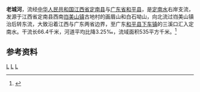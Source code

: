 {{Otheruses|老城河|other=同名或類似名的其它條目描述}}
{{Infobox River
  | river_name      = 老城河
  | image_name      =
  | image_size      = 
  | caption         = 
  | origin          = [[江西省|江西省]][[定南县|定南县]][[岿美山镇|岿美山镇]]古地村
  | mouth           = [[广东省|广东省]][[和平县|和平县]][[下车镇|下车镇]]三溪口[[定南水|定南水]]{{coord|24|41|28|N|115|11|42|E}}
  | basin_countries = 江西省定南县、广东省和平县
  | length          = 66.4 km
  | elevation       = 
  | mouth_elevation = 
  | discharge       = 15.2 m<sup>3</sup>/s
  | watershed       = 535 km<sup>2</sup>
}}
'''老城河'''，流经[[中华人民共和国|中华人民共和国]][[江西省|江西省]][[定南县|定南县]]与[[广东省|广东省]][[和平县|和平县]]，是[[定南水|定南水]]右岸支流，发源于江西省定南县西南[[岿美山镇|岿美山镇]]古地村的画眉山和白石坳山，向北流过岿美山镇治后转东流，大致沿着江西与广东两省边界，至广东[[和平县|和平县]][[下车镇|下车镇]]的三溪口汇入定南水。干流长66.4千米，河道平均比降3.25‰，流域面积535平方千米。<ref name="中国河湖大典">{{cite book zh |author=《[[中国河湖大典|中国河湖大典]]》编纂委员会 |title=《中国河湖大典·珠江卷》 |format=M |edition=1 |location=北京 |publisher=中国水利水电出版社 |date=2013年1月 |pages=262页 |id= ISBN 978-7-5170-0561-2}}</ref>

==参考资料==
{{reflist}}

[[Category:东江水系|L]]
[[Category:江西河流|L]]
[[Category:广东河流|L]]